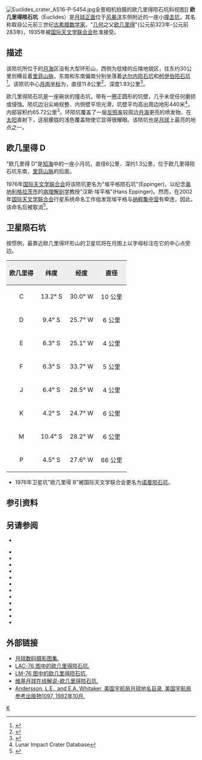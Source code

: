 {{lunar crater data|
 image=Euclides crater 4132 h3.jpg|240px|
 caption= 月球轨道器4号拍摄的图像|
 latitude=7.40|
 N_or_S=S|
 longitude=29.56|
 E_or_W=W|
 diameter=11.8公里|
 depth=1.93公里|
 colong=29|
 eponym=[[欧几里得|欧几里得]]}}
[[Image:Euclides_crater_AS16-P-5454.jpg|thumb]]全景相机拍摄的欧几里得陨石坑斜视图]]
'''欧几里得陨石坑'''（Euclides）是[[月球正面|月球正面]]位于[[风暴洋|风暴洋]]东侧附近的一座小[[撞击坑|撞击坑]]，其名称取自公元前三世纪[[古希腊|古希腊]][[数学家|数学家]]，"[[几何|几何]]之父[[欧几里得|欧几里得]]"(公元前323年-公元前283年)，1935年被[[国际天文学联合会|国际天文学联合会]]批准接受。

==描述==
该陨坑所位于的[[月海|月海]]区没有大型环形山，西侧为低矮的丘陵地貌区，往东约30公里则横亘着[[里菲山脉|里菲山脉]]，东南和东南偏南分别坐落着[[达尔内陨石坑|达尔内陨石坑]]和[[柯伊伯陨石坑|柯伊伯陨石坑]]<ref>{{Cite web |url=http://planetarynames.wr.usgs.gov/images/Lunar/lac_76_lo.pdf |title=Crater Euclides on LAC-76 map. |accessdate=2016-10-08 |archive-date=2013-02-20 |archive-url=https://web.archive.org/web/20130220184917/http://planetarynames.wr.usgs.gov/images/Lunar/lac_76_lo.pdf |dead-url=no }}</ref>。该陨坑中心[[月面坐标|月面坐标]]为{{Coord|7.40|S|29.56|W|globe:Moon|nogoogle=1|noosm=1}}，直径11.8公里<ref name="IAU">{{Cite web |url=http://planetarynames.wr.usgs.gov/Feature/1860 |title=Directory of the International Astronomical Union |accessdate=2016-10-08 |archive-date=2017-09-04 |archive-url=https://web.archive.org/web/20170904063412/https://planetarynames.wr.usgs.gov/Feature/1860 |dead-url=no }}</ref>，深度1.93公里<ref>{{Cite web |url=http://fisherka.csolutionshosting.net/astronote/plan/craterdepth/html/CraterDepthFeatureNameWestfall.html |title=John E. Westfall's Atlas of the Lunar Terminator, Cambridge Univ. Press (2000) |accessdate=2016-10-08 |archive-date=2014-12-18 |archive-url=https://archive.today/20141218234310/http://fisherka.csolutionshosting.net/astronote/plan/craterdepth/html/CraterDepthFeatureNameWestfall.html |dead-url=no }}</ref>。

欧几里得陨石坑是一座碗状的撞击坑，带有一圈正圆形的坑壁，几乎未受任何磨损或侵蚀。陨坑边沿尖峭规整、内侧壁平坦光滑，坑壁平均高出周边地形440米<ref name=LICD>Lunar Impact Crater Database</ref>，内部容积约65.72公里<sup>3</sup>。环陨坑覆盖了一层[[反照率|反照率]]较周边[[月海|月海]]更亮的喷发物，在[[太阳|太阳]]直射下，这层朦胧的浅色覆盖物使它显得很耀眼。该陨坑也是[[月球|月球]]上最亮的地点之一。

==欧几里得 D==
"欧几里得 D"是[[知海|知海]]中的一座小月坑，直径6公里、深约1.3公里，位于欧几里得陨石坑东南，[[里菲山脉|里菲山脉]]的后面。

1976年[[国际天文学联合会|国际天文学联合会]]将该陨坑更名为"埃平格陨石坑"(Eppinger)，以纪念[[奥地利|奥地利]][[格拉茨|格拉茨市]]的[[病理学|病理]][[解剖学|解剖学]]教授"汉斯·埃平格"(Hans Eppinger)。然而，在2002年[[国际天文学联合会|国际天文学联合会]]行星系统命名工作组发现埃平格与[[纳粹集中营|纳粹集中营]]有牵连，因此，该命名后被取消<ref>{{Cite web|url=http://lunasociety.net/eppinger-lunar-crater|title=IAU Removes Designation Of Lunar Crater Named For Suspected Nazi War Criminal|last=|first=|date=9 August 2002|website=Luna Society International|publisher=|access-date=11 August 2016|archive-date=2016-10-25|archive-url=https://web.archive.org/web/20161025142311/http://lunasociety.net/eppinger-lunar-crater|dead-url=no}}</ref>。

==卫星陨石坑==
按惯例，最靠近欧几里得环形山的卫星坑将在月图上以字母标注在它的中心点旁边。

{| class="wikitable"
!width="25%" style="background:#eeeeee;" |欧几里得
!width="25%" style="background:#eeeeee;" |纬度
!width="25%" style="background:#eeeeee;" |经度
!width="25%" style="background:#eeeeee;" |直径
|-
|align="center"|C
|align="center"|13.2° S
|align="center"|30.0° W
|align="center"|10 公里
|-
|align="center"|D
|align="center"|9.4° S
|align="center"|25.7° W
|align="center"|6 公里
|-
|align="center"|E
|align="center"|6.3° S
|align="center"|25.1° W
|align="center"|4 公里
|-
|align="center"|F
|align="center"|6.3° S
|align="center"|33.7° W
|align="center"|5 公里
|-
|align="center"|J
|align="center"|6.4° S
|align="center"|28.5° W
|align="center"|4 公里
|-
|align="center"|K
|align="center"|4.2° S
|align="center"|24.7° W
|align="center"|6 公里
|-
|align="center"|M
|align="center"|10.4° S
|align="center"|28.2° W
|align="center"|6 公里
|-
|align="center"|P
|align="center"|4.5° S
|align="center"|27.6° W
|align="center"|66 公里
|}

* 1976年卫星坑"欧几里得 B"被国际天文学联合会更名为[[诺曼陨石坑|诺曼陨石坑]]。

==参引资料==
{{Reflist}}

==另请参阅==
* {{cite web | first=Ole Daniel | last=Enersen | title=Hans Eppinger | publisher=Who Named It? | date=2007 | url=http://www.whonamedit.com/doctor.cfm/2815.html | accessdate=2007-08-07 | archive-date=2007-09-30 | archive-url=https://web.archive.org/web/20070930180545/http://www.whonamedit.com/doctor.cfm/2815.html | dead-url=no }}
{{refbegin}}
* {{cite book
  | last1 = Andersson
  | first1 = L. E.
  | last2 = Whitaker
  | first2 = E. A.
  | authorlink2 = Ewen Whitaker
  | date = 1982
  | title = [[NASA|NASA]] Catalogue of Lunar Nomenclature
  | publisher = NASA RP-1097
  | ref = harv
  }}
* {{cite web
  | last = Blue
  | first = Jennifer
  | date = July 25, 2007
  | title = Gazetteer of Planetary Nomenclature
  | publisher = [[United_States_Geological_Survey|USGS]]
  | url = http://planetarynames.wr.usgs.gov/
  | accessdate = 2007-08-05
  | ref = harv
  | archive-date = 2012-04-08
  | archive-url = https://www.webcitation.org/66mXDr4G9?url=http://planetarynames.wr.usgs.gov/
  | dead-url = no
  }}
* {{cite book
  | last1 = Bussey
  | first1 = B.
  | authorlink1 = Ben Bussey
  | last2 = Spudis
  | first2 = P.
  | authorlink2 = Paul Spudis
  | date = 2004
  | title = The Clementine Atlas of the Moon
  | publisher = Cambridge University Press
  | location = New York
  | isbn = 978-0-521-81528-4
  | ref = harv
  }}
* {{cite book
  | last1 = Cocks
  | first1 = Elijah E.
  | last2 = Cocks
  | first2 = Josiah C.
  | date = 1995
  | title = Who's Who on the Moon: A Biographical Dictionary of Lunar Nomenclature
  | url = https://archive.org/details/isbn_9780936389271
  | publisher = Tudor Publishers
  | isbn = 978-0-936389-27-1
  | ref = harv
  }}
* {{cite web
  | last = McDowell
  | first = Jonathan
  | date = July 15, 2007
  | url = http://host.planet4589.org/astro/lunar/
  | title = Lunar Nomenclature
  | publisher = Jonathan's Space Report
  | accessdate = 2007-10-24
  | ref = harv
  | archive-date = 2012-05-26
  | archive-url = https://www.webcitation.org/67wcYNfK3?url=http://host.planet4589.org/astro/lunar/
  | dead-url = no
  }}
* {{cite journal| last1 = Menzel| first1 = D. H.| last2 = Minnaert| first2 = M.| last3 = Levin| first3 = B.| last4 = Dollfus| first4 = A.| last5 = Bell| first5 = B.| title = Report on Lunar Nomenclature by the Working Group of Commission 17 of the IAU| doi = 10.1007/BF00171763| journal = Space Science Reviews| volume = 12| issue = 2| pages = 136–186| date = 1971| bibcode = 1971SSRv...12..136M| ref = harv}}
* {{cite book
  | first = Patrick
  | last = Moore
  | authorlink = Patrick Moore
  | date = 2001
  | title = On the Moon
  | url = https://archive.org/details/patrickmooreonmo00patr
  | publisher = Sterling Publishing Co.
  | isbn = 978-0-304-35469-6
  | ref = harv
  }}
* {{cite book
  | first = Fred W.
  | last = Price
  | date = 1988
  | title = The Moon Observer's Handbook
  | publisher = Cambridge University Press
  | isbn = 978-0-521-33500-3
  | ref = harv
  }}
* {{cite book
  | last = Rükl
  | first = Antonín
  | authorlink = Antonín Rükl
  | date = 1990
  | title = Atlas of the Moon
  | publisher = Kalmbach Books
  | isbn = 978-0-913135-17-4
  | ref = harv
  }}
* {{cite book
  | last = Webb
  | first = Rev. T. W.
  | authorlink = Thomas William Webb
  | date = 1962
  | title = Celestial Objects for Common Telescopes
  | url = https://archive.org/details/celestialobjects00webb
  | edition = 6th revised
  | publisher = Dover
  | isbn = 978-0-486-20917-3
  | ref = harv
  }}
* {{cite book
  | first = Ewen A.
  | last = Whitaker
  | authorlink = Ewen Whitaker
  | date = 1999
  | title = Mapping and Naming the Moon
  | publisher = Cambridge University Press
  | isbn = 978-0-521-62248-6
  | ref = harv
  }}
* {{cite book
  | first = Peter T.
  | last = Wlasuk
  | date = 2000
  | title = Observing the Moon
  | publisher = Springer
  | isbn = 978-1-85233-193-1
  | ref = harv
 }}
{{refend}}

==外部链接==
*[http://www.lpi.usra.edu/resources/lunar_orbiter/bin/srch_nam.shtml?Euclides%7C0 月球数码摄影图集.] {{Wayback|url=http://www.lpi.usra.edu/resources/lunar_orbiter/bin/srch_nam.shtml?Euclides%7C0 |date=20160806102712 }}
*[http://www.lpi.usra.edu/resources/mapcatalog/LAC/lac76/ LAC-76 图中的欧几里得陨石坑.] {{Wayback|url=http://www.lpi.usra.edu/resources/mapcatalog/LAC/lac76/ |date=20160304093454 }}
*[http://www.lpi.usra.edu/resources/mapcatalog/LM/lm76/ LM-76 图中的欧几里得陨石坑.] {{Wayback|url=http://www.lpi.usra.edu/resources/mapcatalog/LM/lm76/ |date=20160304073906 }}
*[http://the-moon.wikispaces.com/Euclides 维基月球在线解说-欧几里得陨石坑.] {{Wayback|url=http://the-moon.wikispaces.com/Euclides |date=20180530150306 }}
*[http://planet4589.org/astro/lunar/RP-1097.pdf Andersson, L.E., and E.A. Whitaker, 美国宇航局月球地名目录, 美国宇航局参考出版物1097, 1982年10月.] {{Wayback|url=http://planet4589.org/astro/lunar/RP-1097.pdf |date=20141006125838 }}

[[Category:月球环形山|K]]
{{月球環形山 (C-F)}}